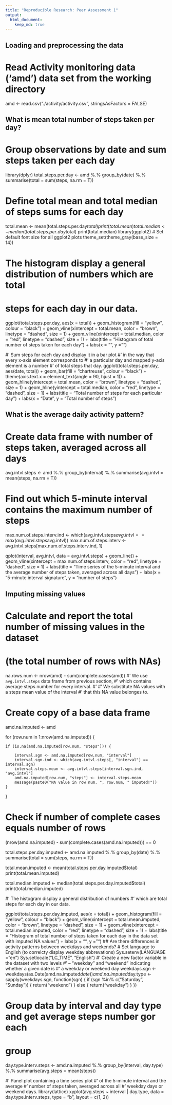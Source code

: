 ```yaml
---
title: "Reproducible Research: Peer Assessment 1"
output: 
  html_document:
    keep_md: true
---
```



## Loading and preprocessing the data
# Read Activity monitoring data ('amd') data set from the working directory
amd <- read.csv("./activity/activity.csv", stringsAsFactors = FALSE)


## What is mean total number of steps taken per day?
# Group observations by date and sum steps taken per each day
library(dplyr)
total.steps.per.day <- amd %.% group_by(date) %.% summarise(total = sum(steps, 
    na.rm = T))

# Define total mean and total median of steps sums for each day
total.mean <- mean(total.steps.per.day$total)
print(total.mean)
total.median <- median(total.steps.per.day$total)
print(total.median)
library(ggplot2)
# Set default font size for all ggplot2 plots
theme_set(theme_gray(base_size = 14))

# The histogram display a general distribution of numbers which are total
# steps for each day in our data.
ggplot(total.steps.per.day, aes(x = total)) + geom_histogram(fill = "yellow", 
    colour = "black") + geom_vline(xintercept = total.mean, color = "brown", 
    linetype = "dashed", size = 1) + geom_vline(xintercept = total.median, color = "red", 
    linetype = "dashed", size = 1) + labs(title = "Histogram of total number of steps \n taken for each day") + 
    labs(x = "", y = "")
    
#' Sum steps for each day and display it in a bar plot 
#' in the way that every x-axis element corresponds to 
#' a particular day and mapped y-axis element is a number 
#' of total steps that day. 
ggplot(total.steps.per.day, aes(date, total)) + geom_bar(fill = "chartreuse", 
    colour = "black") + theme(axis.text.x = element_text(angle = 90, hjust = 1)) + 
    geom_hline(yintercept = total.mean, color = "brown", linetype = "dashed", 
        size = 1) + geom_hline(yintercept = total.median, color = "red", linetype = "dashed", 
    size = 1) + labs(title = "Total number of steps for each particular day") + 
    labs(x = "Date", y = "Total number of steps")



## What is the average daily activity pattern?
# Create data frame with number of steps taken, averaged across all days
avg.intvl.steps <- amd %.% group_by(interval) %.% summarise(avg.intvl = mean(steps, 
    na.rm = T))

# Find out which 5-minute interval contains the maximum number of steps
max.num.of.steps.interv.ind <- which(avg.intvl.steps$avg.intvl == max(avg.intvl.steps$avg.intvl))
max.num.of.steps.interv <- avg.intvl.steps[max.num.of.steps.interv.ind, 1]

qplot(interval, avg.intvl, data = avg.intvl.steps) + geom_line() + geom_vline(xintercept = max.num.of.steps.interv, 
    color = "red", linetype = "dashed", size = 1) + labs(title = "Time series of the 5-minute interval and the average number of steps taken, \n averaged across all days") + 
    labs(x = "5-minute interval signature", y = "number of steps ")


## Imputing missing values
# Calculate and report the total number of missing values in the dataset
# (the total number of rows with NAs)
na.rows.num <- nrow(amd) - sum(complete.cases(amd))
#' We use `avg.intvl.steps` data frame from previous section, 
#' which contains average steps number for every interval.
#' 
#' We substitute NA values with a steps mean value of the interval 
#' that this NA value belonges to. 

# Create copy of a base data frame
amd.na.imputed <- amd

for (row.num in 1:nrow(amd.na.imputed)) {

    if (is.na(amd.na.imputed[row.num, "steps"])) {

        interval.sgn <- amd.na.imputed[row.num, "interval"]
        interval.sgn.ind <- which(avg.intvl.steps[, "interval"] == interval.sgn)
        interval.steps.mean <- avg.intvl.steps[interval.sgn.ind, "avg.intvl"]
        amd.na.imputed[row.num, "steps"] <- interval.steps.mean
        message(paste0("NA value in row num. ", row.num, " imputed!"))
    }
}

# Check if number of complete cases equals number of rows
(nrow(amd.na.imputed) - sum(complete.cases(amd.na.imputed))) == 0

total.steps.per.day.imputed <- amd.na.imputed %.% group_by(date) %.% summarise(total = sum(steps, 
    na.rm = T))

total.mean.imputed <- mean(total.steps.per.day.imputed$total)
print(total.mean.imputed)

total.median.imputed <- median(total.steps.per.day.imputed$total)
print(total.median.imputed)

#' The histogram display a general distribution of numbers
#' which are total steps for each day in our data. 

ggplot(total.steps.per.day.imputed, aes(x = total)) + geom_histogram(fill = "yellow", 
    colour = "black") + geom_vline(xintercept = total.mean.imputed, color = "brown", 
    linetype = "dashed", size = 1) + geom_vline(xintercept = total.median.imputed, 
    color = "red", linetype = "dashed", size = 1) + labs(title = "Histogram of total number of steps taken for each day \n in the data set with imputed NA values") + 
    labs(x = "", y = "")
## Are there differences in activity patterns between weekdays and weekends?
# Set language to English (to correlcty display weekday abbrevations)
Sys.setenv(LANGUAGE = "en")
Sys.setlocale("LC_TIME", "English")
#' Create a new factor variable in the dataset with two levels 
#' – “weekday” and “weekend” indicating whether a given date is 
#' a weekday or weekend day
weekdays.sgn <- weekdays(as.Date(amd.na.imputed$date))
amd.na.imputed$day.type <- sapply(weekdays.sgn, function(sgn) {
    if (sgn %in% c("Saturday", "Sunday")) {
        return("weekend")
    } else {
        return("weekday")
    }
})

# Group data by interval and day type and get average steps number gor each
# group
day.type.interv.steps <- amd.na.imputed %.% group_by(interval, day.type) %.% 
    summarise(avg.steps = mean(steps))

#' Panel plot containing a time series plot 
#' of the 5-minute interval and the average 
#' number of steps taken, averaged across all 
#' weekday days or weekend days.
library(lattice)
xyplot(avg.steps ~ interval | day.type, data = day.type.interv.steps, type = "b", 
    layout = c(1, 2))
